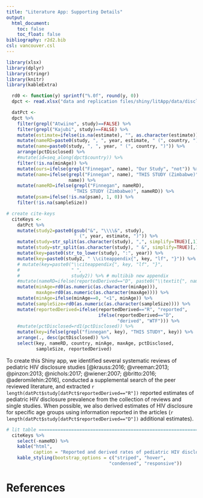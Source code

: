 ```yaml
---
title: "Literature App: Supporting Details"
output:
  html_document:
    toc: false
    toc_float: false
bibliography: r2d2.bib
csl: vancouver.csl
---
```


```r

library(xlsx)
library(dplyr)
library(stringr)
library(knitr)
library(kableExtra)

  rd0 <- function(y) sprintf("%.0f", round(y, 0))
  dpct <- read.xlsx("data and replication files/shiny/litApp/data/disclosure_pct.xlsx", sheetName="Sheet1")

  datPct <-
  dpct %>%
    filter(grepl("Atwiine", study)==FALSE) %>%
    filter(grepl("Kajubi", study)==FALSE) %>%
    mutate(estimate=ifelse(is.na(estimate), "", as.character(estimate))) %>%
    mutate(nameRD=paste0(study, ", ", year, estimate, " (", country, ")")) %>%
    mutate(name=paste0(study, ", ", year, " (", country, ")")) %>%
    arrange(pctDisclosed) %>%
    #mutate(id=seq_along(dpct$country)) %>%
    filter(!is.na(minAge)) %>%
    mutate(ours=ifelse(grepl("Finnegan", name), "Our Study", "not")) %>%
    mutate(name=ifelse(grepl("Finnegan", name), "THIS STUDY (Zimbabwe)", 
                       name)) %>%
    mutate(nameRD=ifelse(grepl("Finnegan", nameRD), 
                         "THIS STUDY (Zimbabwe)", nameRD)) %>%
    mutate(psam=ifelse(!is.na(psam), 1, 0)) %>%
    filter(!is.na(sampleSize))

# create cite-keys
  citeKeys <- 
    datPct %>%
    mutate(study2=paste0(gsub("&", "\\\\&", study), 
                         " (", year, estimate, ")")) %>%
    mutate(study=str_split(as.character(study), ",", simplify=TRUE)[,1]) %>%
    mutate(study=str_split(as.character(study), " &", simplify=TRUE)[,1]) %>%
    mutate(key=paste0(str_to_lower(study), ":", year)) %>%
    mutate(key=paste0(study2, " \\citeappendix{", key, "lf", "}")) %>%
    # mutate(key=paste0("\\citeappendix{", key, "lf", "}",
    #                   " ",
    #                   study2)) %>% # multibib new appendix
    #mutate(nameRD=ifelse(reportedDerived=="D", paste0("\\textit{", nameRD, "}"), nameRD)) %>%
    mutate(minAge=rd0(as.numeric(as.character(minAge))),
           maxAge=rd0(as.numeric(as.character(maxAge)))) %>%
    mutate(minAge=ifelse(minAge==0, "<1", minAge)) %>%
    mutate(sampleSize=rd0(as.numeric(as.character(sampleSize)))) %>%
    mutate(reportedDerived=ifelse(reportedDerived=="R", "reported",
                                  ifelse(reportedDerived=="D", 
                                         "derived", "WTF"))) %>%
    #mutate(pctDisclosed=rd1(pctDisclosed)) %>%
    mutate(key=ifelse(grepl("finnegan", key), "THIS STUDY", key)) %>%
    arrange(., desc(pctDisclosed)) %>%
    select(key, nameRD, country, minAge, maxAge, pctDisclosed, 
           sampleSize, reportedDerived) 
```

To create this Shiny app, we identified several systematic reviews of pediatric HIV disclosure studies [@krauss:2016; @vreeman:2013; @pinzon:2013; @nichols:2017; @wiener:2007; @britto:2016; @aderomilehin:2016], conducted a supplemental search of the peer reviewed literature, and extracted `r length(datPct$study[datPct$reportedDerived=="R"])` reported estimates of pediatric HIV disclosure prevalence from the collection of reviews and single studies. When possible, we also derived estimates of HIV disclosure for specific age groups using information reported in the articles (`r length(datPct$study[datPct$reportedDerived=="D"])` additional estimates).

```r
# lit table ===================================================================
  citeKeys %>%
    select(-nameRD) %>%
    kable("html", 
          caption = "Reported and derived rates of pediatric HIV disclosure") %>%
    kable_styling(bootstrap_options = c("striped", "hover", 
                                      "condensed", "responsive"))
```

# References